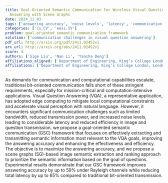 ```yaml
---
title: Goal-Oriented Semantic Communication for Wireless Visual Question
  Answering with Scene Graphs
date: 2024_11_03
tags: ['answering accuracy', 'noise levels', 'latency', 'communication challenges', 'semantic information extraction', 'bandwidth', 'wireless visual question answering', 'edge computing', 'transmission power', 'goal-oriented semantic communication', 'scene graphs']
categories: ['cs.CV', 'eess.IV']
problem: goal-oriented semantic communication framework
solution: ['communication challenges in visual question answering']
pdf_url: http://arxiv.org/pdf/2411.02452v1
arx_url: http://arxiv.org/abs/2411.02452v1
score: 4
authors: ['Sige Liu', 'Nan Li', 'Yansha Deng']
affiliations_aligned: ['Department of Engineering, King’s College London, London, UK', 'Department of Engineering, King’s College London, London, UK', 'Department of Engineering, King’s College London, London, UK']
affiliations: ['Department of Engineering, King’s College London, London, UK']
---
```



As demands for communication and computational capabilities escalate,
traditional bit-oriented communication falls short of these stringent
requirements, especially for mission-critical and computation-intensive
applications. Visual Question Answering (VQA), a representative application,
has adopted edge computing to mitigate local computational constraints and
accelerate visual perception with natural language. However, it encounters
significant communication challenges such as limited bandwidth, reduced
transmission power, and increased noise levels, leading to considerable latency
and reduced efficiency in image and question transmission. we propose a
goal-oriented semantic communication (GSC) framework that focuses on
effectively extracting and transmitting semantic information most relevant to
the VQA goals, improving the answering accuracy and enhancing the effectiveness
and efficiency. The objective is to maximize the answering accuracy, and we
propose a scene graphs (SG)-based image semantic extraction and ranking
approach to prioritize the semantic information based on the goal of questions.
Experimental results demonstrate that our GSC framework improves answering
accuracy by up to 59% under Rayleigh channels while reducing total latency by
up to 65% compared to traditional bit-oriented transmission.